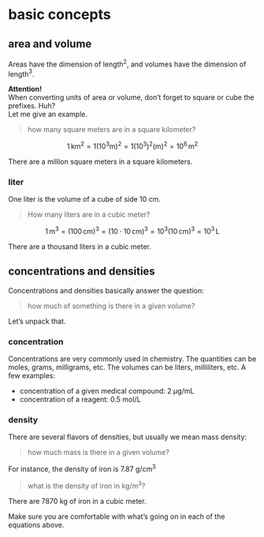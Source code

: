 # basic concepts

## area and volume

Areas have the dimension of length$^2$, and volumes have the dimension of length$^3$.

**Attention!**  
When converting units of area or volume, don't forget to square or cube the prefixes. Huh?  
Let me give an example.

> how many square meters are in a square kilometer?

$$
1\, \mathrm{km}^2 = 1 \left( 10^3 \mathrm{m} \right)^2 = 1 \left( 10^3 \right)^2 \left(\mathrm{m} \right)^2 = 10^6\, \mathrm{m}^2
$$

There are a million square meters in a square kilometers.

### liter {.unnumbered}

One liter is the volume of a cube of side 10 cm.

> How many liters are in a cubic meter?

$$
1\, \mathrm{m}^3 = (100\, \mathrm{cm})^3 = \left(10 \cdot 10\, \mathrm{cm}\right)^3 = 10^3\left(10\, \mathrm{cm}\right)^3 = 10^3\, \mathrm{L}
$$

There are a thousand liters in a cubic meter.

## concentrations and densities

Concentrations and densities basically answer the question:

> how much of something is there in a given volume?

Let's unpack that.

### concentration {.unnumbered}

Concentrations are very commonly used in chemistry. The quantities can be moles, grams, milligrams, etc. The volumes can be liters, milliliters, etc. A few examples:

* concentration of a given medical compound: 2 $\mu$g/mL
* concentration of a reagent: 0.5 mol/L

### density {.unnumbered}

There are several flavors of densities, but usually we mean mass density:

> how much mass is there in a given volume?

For instance, the density of iron is 7.87 g/cm$^3$

> what is the density of iron in kg/m$^3$?

\begin{align}
&7.87\, &&\mathrm{g}&&\mathrm{cm}^{-3} \\
&7.87\, &&\left(10^{-3}10^3\,\mathrm{g}\right) &&(10^{-2}\,\mathrm{m})^{-3}\\
&7.87\, &&\left(10^{-3}\,\mathrm{kg}\right) &&(10^{-2})^{-3}\, (\mathrm{m})^{-3}\\
&7.87\, &&10^{-3}\, \mathrm{kg} &&10^{6}\, \mathrm{m}^{-3}\\
&7.87\cdot10^{-3}10^{6} &&\mathrm{kg} &&\mathrm{m}^{-3}\\
&7.87\cdot10^{3} &&\mathrm{kg} &&\mathrm{m}^{-3}\\
\end{align}

There are 7870 kg of iron in a cubic meter.

Make sure you are comfortable with what's going on in each of the equations above.